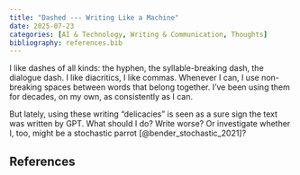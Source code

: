 ```yaml
---
title: "Dashed --- Writing Like a Machine"
date: 2025-07-23
categories: [AI & Technology, Writing & Communication, Thoughts]
bibliography: references.bib
---
```


I like dashes of all kinds: the hyphen, the syllable-breaking dash, the dialogue dash. I like diacritics, I like commas. Whenever I can, I use non-breaking spaces between words that belong together. I've been using them for decades, on my own, as consistently as I can. 

But lately, using these writing "delicacies" is seen as a sure sign the text was written by GPT. What should I do? Write worse? Or investigate whether I, too, might be a stochastic parrot [@bender_stochastic_2021]?

## References
